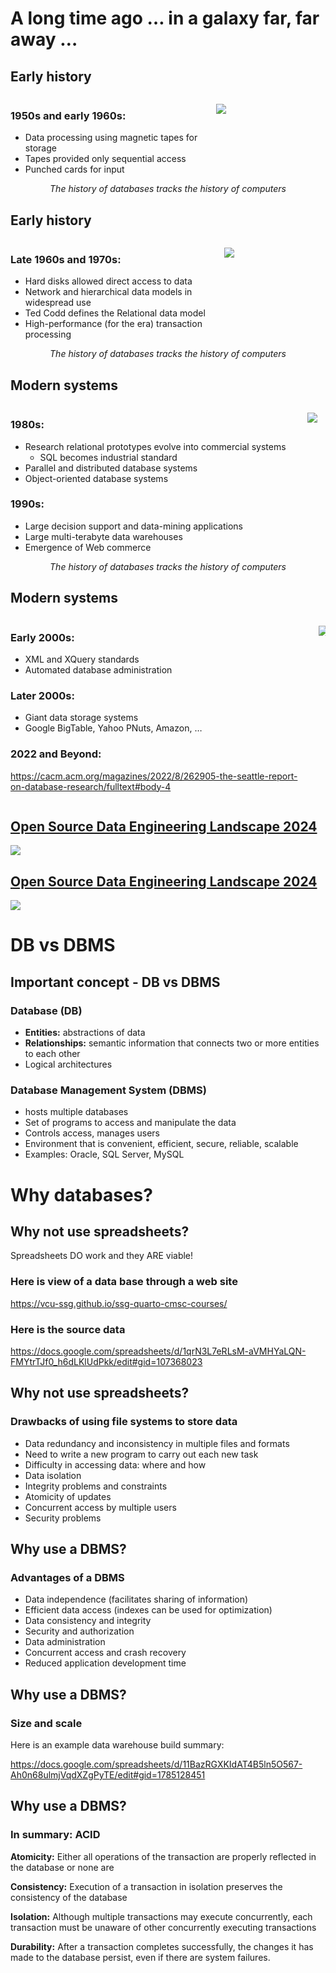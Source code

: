 # A long time ago ... in a galaxy far, far away ...

## Early history

:::: {.columns}

::: {.column}
### 1950s and early 1960s:
* Data processing using magnetic tapes for storage
* Tapes provided only sequential access
* Punched cards for input
:::
::: {.column width="40%"}
![](assets/1951_TapeData_P2.jpg)
:::
::::

<center><em>The history of databases tracks the history of computers</em></center>

## Early history


:::: {.columns}
::: {.column}
### Late 1960s and 1970s:
* Hard disks allowed direct access to data
* Network and hierarchical data models in widespread use
* Ted Codd defines the Relational data model
* High-performance (for the era) transaction processing
:::
::: {.column width="40%"}
![](assets/1970-IBM_2314_DiskDrives_and_IBM_2540_CardReader_Punch.jpg)
:::
::::

<center><em>The history of databases tracks the history of computers</em></center>

## Modern systems

:::: {.columns}
:::{.column}
### 1980s:

* Research relational prototypes evolve into commercial systems
    - SQL becomes industrial standard
* Parallel and distributed database systems
* Object-oriented database systems

### 1990s:

* Large decision support and data-mining applications
* Large multi-terabyte data warehouses
* Emergence of Web commerce
:::
::: {.column}
![](assets/1990-computer-center.png)
:::
::::

<center><em>The history of databases tracks the history of computers</em></center>

## Modern systems

:::: {.columns}
::: {.column}
### Early 2000s:

* XML and XQuery standards
* Automated database administration

### Later 2000s:

* Giant data storage systems
* Google BigTable, Yahoo PNuts, Amazon, …

### 2022 and Beyond:

<https://cacm.acm.org/magazines/2022/8/262905-the-seattle-report-on-database-research/fulltext#body-4>
:::
::: {.column}
![](assets/google-data-center.png)
:::
::::

## [Open Source Data Engineering Landscape 2024](https://practicaldataengineering.substack.com/p/open-source-data-engineering-landscape){target="_blank"}

![](assets/data-engineering-landscape-2024.png){.lightbox}

## [Open Source Data Engineering Landscape 2024](https://practicaldataengineering.substack.com/p/open-source-data-engineering-landscape){target="_blank"}

![](assets/data-engineering-landscape-2024-with-highlights.png){.lightbox}


# DB vs DBMS

## Important concept - DB vs DBMS

### Database (DB)

* **Entities:** abstractions of data
* **Relationships:** semantic information that connects two or more entities to each other
* Logical architectures 

### Database Management System (DBMS)

* hosts multiple databases
* Set of programs to access and manipulate the data
* Controls access, manages users
* Environment that is convenient, efficient, secure, reliable, scalable
* Examples: Oracle, SQL Server, MySQL

# Why databases?

## Why not use spreadsheets?

Spreadsheets DO work and they ARE viable!

### Here is view of a data base through a web site

<https://vcu-ssg.github.io/ssg-quarto-cmsc-courses/>

### Here is the source data

<https://docs.google.com/spreadsheets/d/1qrN3L7eRLsM-aVMHYaLQN-FMYtrTJf0_h6dLKlUdPkk/edit#gid=107368023>

## Why not use spreadsheets?

### Drawbacks of using file systems to store data

* Data redundancy and inconsistency in multiple files and formats
* Need to write a new program to carry out each new task
* Difficulty in accessing data: where and how
* Data isolation
* Integrity problems and constraints
* Atomicity of updates
* Concurrent access by multiple users
* Security problems

## Why use a DBMS?

### Advantages of a DBMS 

* Data independence (facilitates sharing of information)
* Efficient data access (indexes can be used for optimization)
* Data consistency and integrity
* Security and authorization
* Data administration
* Concurrent access and crash recovery
* Reduced application development time

## Why use a DBMS?

### Size and scale

Here is an example data warehouse build summary:

<https://docs.google.com/spreadsheets/d/11BazRGXKIdAT4B5ln5O567-Ah0n68ulmjVqdXZgPyTE/edit#gid=1785128451>

## Why use a DBMS?

### In summary: ACID

**Atomicity:**  Either all operations of the transaction are properly reflected in the database or none are

**Consistency:** Execution of a transaction in isolation preserves the consistency of the database

**Isolation:** Although multiple transactions may execute concurrently, each transaction must be unaware of other concurrently executing transactions

**Durability:**  After a transaction completes successfully, the changes it has made to the database persist, even if there are system failures.
